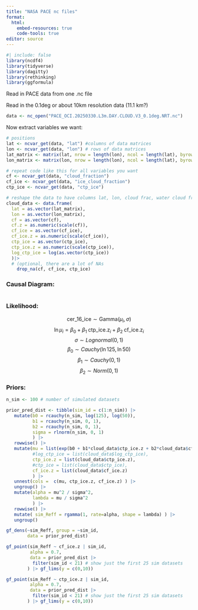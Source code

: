 ```yaml
---
title: "NASA PACE nc files"
format: 
  html:
    embed-resources: true
    code-tools: true
editor: source
---
```


```r
#| include: false
library(ncdf4)
library(tidyverse)
library(dagitty)
library(rethinking)
library(ggformula)
```

Read in PACE data from one .nc file

Read in the 0.1deg or about 10km resolution data (11.1 km?)

```r
data <- nc_open("PACE_OCI.20250330.L3m.DAY.CLOUD.V3_0.1deg.NRT.nc")
```

Now extract variables we want:

```r
# positions
lat <- ncvar_get(data, "lat") #columns of data matrices
lon <- ncvar_get(data, "lon") # rows of data matrices
lat_matrix <- matrix(lat, nrow = length(lon), ncol = length(lat), byrow = TRUE)
lon_matrix <- matrix(lon, nrow = length(lon), ncol = length(lat), byrow = FALSE)

# repeat code like this for all variables you want
cf <- ncvar_get(data, "cloud_fraction")
cf_ice <- ncvar_get(data, "ice_cloud_fraction")
ctp_ice <- ncvar_get(data, "ctp_ice")
```

```R
# reshape the data to have columns lat, lon, cloud frac, water cloud frac
cloud_data <- data.frame(
  lat = as.vector(lat_matrix),
  lon = as.vector(lon_matrix),
  cf = as.vector(cf),
  cf.z = as.numeric(scale(cf)),
  cf_ice = as.vector(cf_ice),
  cf_ice.z = as.numeric(scale(cf_ice)),
  ctp_ice = as.vector(ctp_ice),
  ctp_ice.z = as.numeric(scale(ctp_ice)),
  log_ctp_ice = log(as.vector(ctp_ice))
  )|>
  # (optional, there are a lot of NAs
    drop_na(cf, cf_ice, ctp_ice)
```

### Causal Diagram:
```r

```


### Likelihood:
$$\text{cer_16_ice} \sim \mathrm{Gamma}(\mu_i, \sigma)$$
$$\ln{\mu_i} = \beta_0 + \beta_1 \;\text{ctp_ice.z}_i + \beta_2 \;\text{cf_ice.z}_i $$
$$\sigma \sim Lognormal(0, 1)$$
$$\beta_0 \sim Cauchy(\ln{125}, \ln{50})$$
$$\beta_1 \sim Cauchy(0, 1)$$
$$\beta_2 \sim Norm(0, 1)$$

### Priors:
```r
n_sim <- 100 # number of simulated datasets

prior_pred_dist <- tibble(sim_id = c(1:n_sim)) |> 
   mutate(b0 = rcauchy(n_sim, log(125), log(50)),
          b1 = rcauchy(n_sim, 0, 1),
          b2 = rcauchy(n_sim, 0, 1),
          sigma = rlnorm(n_sim, 0, 1)
          ) |>
   rowwise() |>
   mutate(mu = list(exp(b0 + b1*cloud_data$ctp_ice.z + b2*cloud_data$cf_ice)),
          #log_ctp_ice = list(cloud_data$log_ctp_ice),
          ctp_ice.z = list(cloud_data$ctp_ice.z),
          #ctp_ice = list(cloud_data$ctp_ice),
          cf_ice.z = list(cloud_data$cf_ice.z)
          ) |>
   unnest(cols =  c(mu, ctp_ice.z, cf_ice.z) ) |>
   ungroup() |>
   mutate(alpha = mu^2 / sigma^2,
          lambda = mu / sigma^2
          ) |>
   rowwise() |> 
   mutate( sim_Reff = rgamma(1, rate=alpha, shape = lambda) ) |>
   ungroup()
```

```r
gf_dens(~sim_Reff, group = ~sim_id, 
        data = prior_pred_dist)
```

```r
gf_point(sim_Reff ~ cf_ice.z | sim_id,
         alpha = 0.7,
         data = prior_pred_dist |>
          filter(sim_id < 21) # show just the first 25 sim datasets
        ) |> gf_lims(y = c(0,10))

gf_point(sim_Reff ~ ctp_ice.z | sim_id,
         alpha = 0.7,
         data = prior_pred_dist |>
          filter(sim_id < 21) # show just the first 25 sim datasets
        ) |> gf_lims(y = c(0,10))
```

